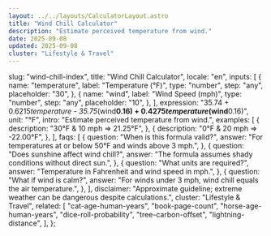 ```yaml
---
layout: ../../layouts/CalculatorLayout.astro
title: "Wind Chill Calculator"
description: "Estimate perceived temperature from wind."
date: 2025-09-08
updated: 2025-09-08
cluster: "Lifestyle & Travel"
---
```



  slug: "wind-chill-index",
  title: "Wind Chill Calculator",
  locale: "en",
  inputs: [
    {
      name: "temperature",
      label: "Temperature (°F)",
      type: "number",
      step: "any",
      placeholder: "30",
    },
    {
      name: "wind",
      label: "Wind Speed (mph)",
      type: "number",
      step: "any",
      placeholder: "10",
    },
  ],
  expression:
    "35.74 + 0.6215*temperature - 35.75*(wind**0.16) + 0.4275*temperature*(wind**0.16)",
  unit: "°F",
  intro: "Estimate perceived temperature from wind.",
  examples: [
    {
      description: "30°F & 10 mph ⇒ 21.25°F",
    },
    {
      description: "0°F & 20 mph ⇒ -22.00°F",
    },
  ],
  faqs: [
    {
      question: "When is this formula valid?",
      answer: "For temperatures at or below 50°F and winds above 3 mph.",
    },
    {
      question: "Does sunshine affect wind chill?",
      answer: "The formula assumes shady conditions without direct sun.",
    },
    {
      question: "What units are required?",
      answer: "Temperature in Fahrenheit and wind speed in mph.",
    },
    {
      question: "What if wind is calm?",
      answer: "For winds under 3 mph, wind chill equals the air temperature.",
    },
  ],
  disclaimer:
    "Approximate guideline; extreme weather can be dangerous despite calculations.",
  cluster: "Lifestyle & Travel",
  related: [
    "cat-age-human-years",
    "book-page-count",
    "horse-age-human-years",
    "dice-roll-probability",
    "tree-carbon-offset",
    "lightning-distance",
  ],
};

<Calculator schema={schema} />
